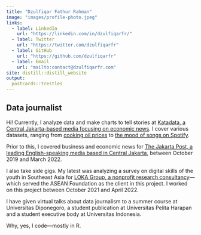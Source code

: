 ```yaml
---
title: "Dzulfiqar Fathur Rahman"
image: "images/profile-photo.jpeg"
links:
  - label: LinkedIn
    url: "https://linkedin.com/in/dzulfiqarfr/"
  - label: Twitter
    url: "https://twitter.com/dzulfiqarfr"
  - label: GitHub
    url: "https://github.com/dzulfiqarfr"
  - label: Email
    url: "mailto:contact@dzulfiqarfr.com"
site: distill::distill_website
output:
  postcards::trestles
---
```


## Data journalist

Hi! Currently, I analyze data and make charts to tell stories at [Katadata, a Central Jakarta-based media focusing on economic news](https://katadata.co.id/analisisdata). I cover various datasets, ranging from [cooking oil prices](https://katadata.co.id/ariayudhistira/analisisdata/62592d926bc52/daerah-mana-paling-tertekan-lonjakan-harga-minyak-goreng) to [the mood of songs on Spotify](https://katadata.co.id/ariayudhistira/analisisdata/6287a5383c274/selera-musik-di-indonesia-cenderung-lagu-sedih).

Prior to this, I covered business and economic news for [The Jakarta Post, a leading English-speaking media based in Central Jakarta](https://thejakartapost.com), between <time datetime="2019-10">October 2019</time> and <time datetime="2022-03">March 2022</time>.

I also take side gigs. My latest was analyzing a survey on digital skills of the youth in Southeast Asia for [LOKA Group, a nonprofit research consultancy](https://www.instagram.com/ceritaloka/)—which served the ASEAN Foundation as the client in this project. I worked on this project between <time datetime="2021-10">October 2021</time> and <time datetime="2022-04">April 2022</time>.

I have given virtual talks about data journalism to a summer course at Universitas Diponegoro, a student publication at Universitas Pelita Harapan and a student executive body at Universitas Indonesia.

Why, yes, I code—mostly in R.